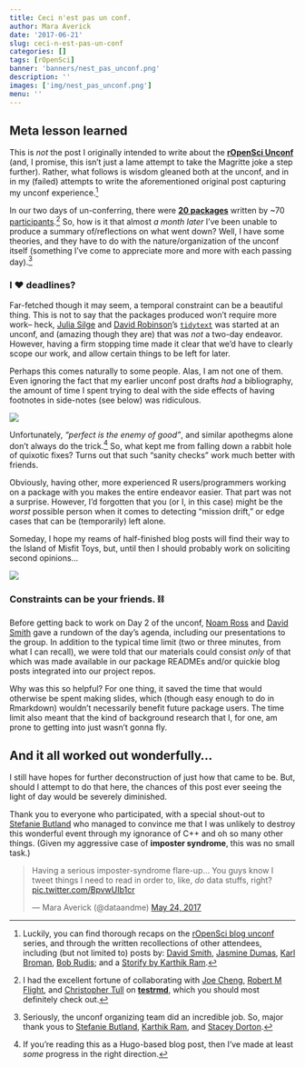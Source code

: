 ```yaml
---
title: Ceci n'est pas un conf.
author: Mara Averick
date: '2017-06-21'
slug: ceci-n-est-pas-un-conf
categories: []
tags: [rOpenSci]
banner: 'banners/nest_pas_unconf.png'
description: ''
images: ['img/nest_pas_unconf.png']
menu: ''
---
```


## Meta lesson learned

This is _not_ the post I originally intended to write about the [**rOpenSci Unconf**](http://unconf17.ropensci.org/) (and, I promise, this isn't just a lame attempt to take the Magritte joke a step further). Rather, what follows is wisdom gleaned both at the unconf, and in in my (failed) attempts to write the aforementioned original post capturing my unconf experience.[^1]

<!--more-->

In our two days of un-conferring, there were [**20 packages**](https://ropenscilabs.github.io/runconf17-projects/) written by ~70 [participants](http://unconf17.ropensci.org/#participants).[^2] So, how is it that almost _a month later_ I've been unable to produce a summary of/reflections on what went down? Well, I have some theories, and they have to do with the nature/organization of the unconf itself (something I've come to appreciate more and more with each passing day).[^3]

### I ❤️ deadlines?

Far-fetched though it may seem, a temporal constraint can be a beautiful thing. This is not to say that the packages produced won't require more work-- heck, [Julia Silge](https://twitter.com/juliasilge) and [David Robinson](https://twitter.com/drob)'s [`tidytext`](https://github.com/juliasilge/tidytext) was started at an unconf, and (amazing though they are) that was _not_ a two-day endeavor. However, having a firm stopping time made it clear that we'd have to clearly scope our work, and allow certain things to be left for later. 

Perhaps this comes naturally to some people. Alas, I am not one of them. Even ignoring the fact that my earlier unconf post drafts _had_ a bibliography, the amount of time I spent trying to deal with the side effects of having footnotes in side-notes (see below) was ridiculous.

![](http://i.imgur.com/nWWYq0l.png)

Unfortunately, _“perfect is the enemy of good”_, and similar apothegms alone don't always do the trick.[^4] So, what kept me from falling down a rabbit hole of quixotic fixes? Turns out that such "sanity checks" work much better with friends. 

Obviously, having other, more experienced R users/programmers working on a package with you makes the entire endeavor easier. That part was not a surprise. However, I'd forgotten that you (or I, in this case) might be the _worst_ possible person when it comes to detecting "mission drift," or edge cases that can be (temporarily) left alone. 

Someday, I hope my reams of half-finished blog posts will find their way to the Island of Misfit Toys, but, until then I should probably work on soliciting second opinions...

![](http://i.imgur.com/to9Ybos.gif)

### Constraints can be your friends. ⛓

Before getting back to work on Day 2 of the unconf, [Noam Ross](https://twitter.com/noamross) and [David Smith](https://twitter.com/revodavid) gave a rundown of the day's agenda, including our presentations to the group. In addition to the typical time limit (two or three minutes, from what I can recall), we were told that our materials could consist _only_ of that which was made available in our package READMEs and/or quickie blog posts integrated into our project repos.

Why was this so helpful? For one thing, it saved the time that would otherwise be spent making slides, which (though easy enough to do in Rmarkdown) wouldn't necessarily benefit future package users. The time limit also meant that the kind of background research that I, for one, am prone to getting into just wasn't gonna fly.

## And it all worked out wonderfully...

I still have hopes for further deconstruction of just how that came to be. But, should I attempt to do that here, the chances of this post ever seeing the light of day would be severely diminished.

Thank you to everyone who participated, with a special shout-out to [Stefanie Butland](https://twitter.com/stefaniebutland) who managed to convince me that I was unlikely to destroy this wonderful event through my ignorance of C++ and oh so many other things. (Given my aggressive case of **imposter syndrome**, this was no small task.)

<blockquote class="twitter-tweet" data-lang="en"><p lang="en" dir="ltr">Having a serious imposter-syndrome flare-up... You guys know I tweet things I need to read  in order to, like, *do* data stuffs, right? <a href="https://t.co/BpvwUIb1cr">pic.twitter.com/BpvwUIb1cr</a></p>&mdash; Mara Averick (@dataandme) <a href="https://twitter.com/dataandme/status/867358206355537920">May 24, 2017</a></blockquote>
<script async src="//platform.twitter.com/widgets.js" charset="utf-8"></script>

[^1]: Luckily, you can find thorough recaps on the [rOpenSci blog unconf](https://ropensci.org/tags/unconf/) series, and through the written recollections of other attendees, including (but not limited to) posts by: [David Smith](http://blog.revolutionanalytics.com/2017/05/runconf17.html), [Jasmine Dumas](https://jasdumas.github.io/2017-05-28-runconf17-experience/), [Karl Broman](http://kbroman.org/blog/2017/05/27/ropensci-unconf-2017/), [Bob Rudis](https://rud.is/b/2017/05/28/l-a-unconf-idential-a-k-a-an-ropensci-runconf17-retrospective/); and a [Storify by Karthik Ram](https://storify.com/_inundata/4th-annual-ropensci-unconf).

[^2]: I had the excellent fortune of collaborating with [Joe Cheng](https://twitter.com/jcheng), [Robert M Flight](https://twitter.com/rmflight), and [Christopher Tull](https://twitter.com/ctullito) on [**testrmd**](https://github.com/ropenscilabs/testrmd), which you should most definitely check out.

[^3]: Seriously, the unconf organizing team did an incredible job. So, major thank yous to [Stefanie Butland](https://twitter.com/stefaniebutland), [Karthik Ram](https://twitter.com/_inundata), and [Stacey Dorton](https://bids.berkeley.edu/people/stacey-dorton).

[^4]: If you're reading this as a Hugo-based blog post, then I've made at least _some_ progress in the right direction.
